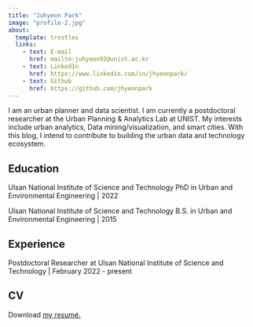 ```yaml
---
title: "Juhyeon Park"
image: "profile-2.jpg"
about:
  template: trestles
  links:
    - text: E-mail
      href: mailto:juhyeon92@unist.ac.kr
    - text: LinkedIn
      href: https://www.linkedin.com/in/jhyeonpark/
    - text: Github
      href: https://github.com/jhyeonpark
---
```


I am an urban planner and data scientist. I am currently a postdoctoral researcher at the Urban Planning & Analytics Lab at UNIST. My interests include urban analytics, Data mining/visualization, and smart cities. With this blog, I intend to contribute to building the urban data and technology ecosystem.

## Education

Ulsan National Institute of Science and Technology PhD in Urban and Environmental Engineering \| 2022

Ulsan National Institute of Science and Technology B.S. in Urban and Environmental Engineering \| 2015

## Experience

Postdoctoral Researcher at Ulsan National Institute of Science and Technology \| February 2022 - present

## CV
Download [my resumé.](cv_jhyeon_v2.pdf)